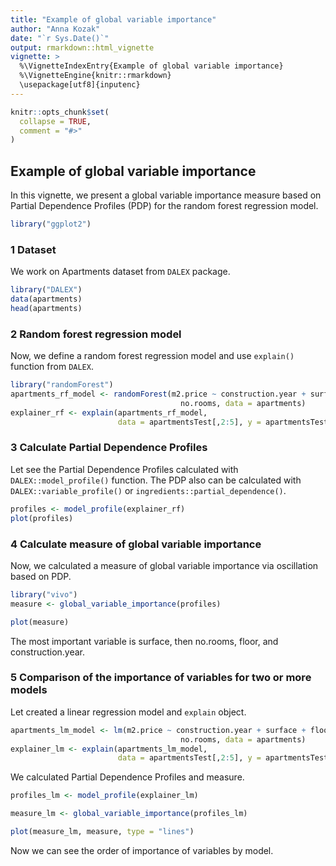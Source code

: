 ---
title: "Example of global variable importance"
author: "Anna Kozak"
date: "`r Sys.Date()`"
output: rmarkdown::html_vignette
vignette: >
  %\VignetteIndexEntry{Example of global variable importance}
  %\VignetteEngine{knitr::rmarkdown}
  \usepackage[utf8]{inputenc}
---

```{r setup, include = FALSE}
knitr::opts_chunk$set(
  collapse = TRUE,
  comment = "#>"
)
```

## Example of global variable importance

In this vignette, we present a global variable importance measure based on Partial Dependence Profiles (PDP)  for the random forest regression model.

```{r, include=FALSE, warning=FALSE, error=FALSE, message=FALSE}
library("ggplot2")
```

### 1 Dataset

We work on Apartments dataset from `DALEX` package.

```{r, warning = FALSE, echo = FALSE, message = FALSE, include = TRUE}
library("DALEX")
data(apartments)
head(apartments)
```

### 2 Random forest regression model

Now, we define a random forest regression model and use `explain()` function from `DALEX`.

```{r, warning = FALSE, error = FALSE, message = FALSE, include = TRUE}
library("randomForest")
apartments_rf_model <- randomForest(m2.price ~ construction.year + surface + floor +
                                      no.rooms, data = apartments)
explainer_rf <- explain(apartments_rf_model,
                        data = apartmentsTest[,2:5], y = apartmentsTest$m2.price)
```



### 3 Calculate Partial Dependence Profiles

Let see the Partial Dependence Profiles calculated with `DALEX::model_profile()` function. The PDP also can be calculated with `DALEX::variable_profile()` or `ingredients::partial_dependence()`.

```{r, warning = FALSE, error = FALSE, message = FALSE, include = TRUE}
profiles <- model_profile(explainer_rf)
plot(profiles) 
```

### 4 Calculate measure of global variable importance

Now, we calculated a measure of global variable importance via oscillation based on PDP. 

```{r, warning = FALSE, error = FALSE, message = FALSE, include = TRUE}
library("vivo")
measure <- global_variable_importance(profiles)
```

```{r, warning = FALSE, error = FALSE, message = FALSE, include = TRUE}
plot(measure)
```

The most important variable is surface, then no.rooms, floor, and construction.year.


### 5 Comparison of the importance of variables for two or more models

Let created a linear regression model and `explain` object.

```{r, warning = FALSE, error = FALSE, message = FALSE, include = TRUE}
apartments_lm_model <- lm(m2.price ~ construction.year + surface + floor +
                                      no.rooms, data = apartments)
explainer_lm <- explain(apartments_lm_model,
                        data = apartmentsTest[,2:5], y = apartmentsTest$m2.price)
```

We calculated Partial Dependence Profiles and measure.

```{r, warning = FALSE, error = FALSE, message = FALSE, include = TRUE}
profiles_lm <- model_profile(explainer_lm)

measure_lm <- global_variable_importance(profiles_lm)
```

```{r, warning = FALSE, error = FALSE, message = FALSE, include = TRUE}
plot(measure_lm, measure, type = "lines")
```          

Now we can see the order of importance of variables by model.
